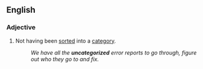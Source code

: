 ==English==

===Adjective===
{{en-adj|-}}

# Not having been [[sort]]ed into a [[category]].
#:''We have all the '''uncategorized''' error reports to go through, figure out who they go to and fix.''